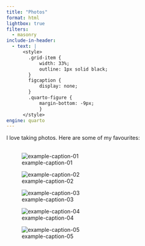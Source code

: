 ```yaml
---
title: "Photos"
format: html
lightbox: true
filters:
  - masonry
include-in-header: 
  - text: |
      <style>
        .grid-item {
            width: 33%;
            outline: 1px solid black;
        }
        figcaption {
            display: none;
        }
        .quarto-figure {
            margin-bottom: -9px;
            }
      </style>
engine: quarto
---
```


I love taking photos. Here are some of my favourites:
<br>
<br>

:::: {.grid data-masonry='{ "itemSelector": ".grid-item" }'}
:::{.grid-item}
![example-caption-01](images/ant_jump.jpg)
:::
:::{.grid-item}
![example-caption-02](images/ant_jump.jpg)
:::
:::{.grid-item}
![example-caption-03](images/ant_jump.jpg)
:::
:::{.grid-item}
![example-caption-04](images/ant_jump.jpg)
:::
:::{.grid-item}
![example-caption-05](images/ant_jump.jpg)
:::
::::

